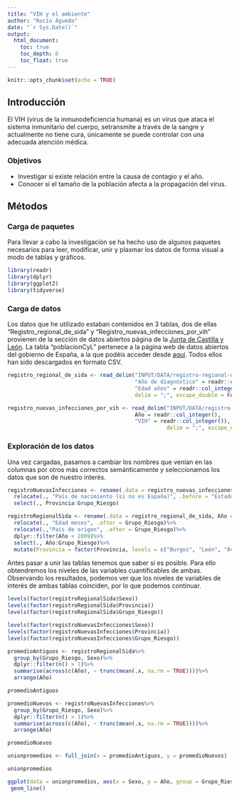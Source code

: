```yaml
---
title: "VIH y el ambiente"
author: "Rocío Águeda"
date: "`r Sys.Date()`"
output:
  html_document:
    toc: true
    toc_depth: 6
    toc_float: true
---
```


```r
knitr::opts_chunk$set(echo = TRUE)
```

## Introducción

El VIH (virus de la inmunodeficiencia humana) es un virus que ataca el sistema inmunitario del cuerpo, setransmite a través de la sangre y actualmente no tiene cura, únicamente se puede controlar con una adecuada atención médica.


### Objetivos

- Investigar si existe relación entre la causa de contagio y el año.
- Conocer si el tamaño de la población afecta a la propagación del virus.

## Métodos
### Carga de paquetes

Para llevar a cabo la investigación se ha hecho uso de algunos paquetes necesarios para leer, modificar, unir y plasmar los datos de forma visual a modo de tablas y gráficos.

```r
library(readr)
library(dplyr)
library(ggplot2)
library(tidyverse)
```

### Carga de datos

Los datos que he utilizado estaban contenidos en 3 tablas, dos de ellas "Registro_regional_de_sida" y "Registro_nuevas_infecciones_por_vih" provienen de la sección de datos abiertos página de la [Junta de Castilla y León](https://datosabiertos.jcyl.es/web/es/datos-abiertos-castilla-leon.html). La tabla "poblacionCyL" pertenece a la página web de datos abiertos del gobierno de España, a la que podéis acceder desde [aquí](https://datos.gob.es/es/catalogo).
Todos ellos han sido descargados en formato CSV.

```r
registro_regional_de_sida <- read_delim("INPUT/DATA/registro-regional-de-sida.csv", col_types = cols(
                                        "Año de diagnóstico" = readr::col_integer(),
                                        "Edad años" = readr::col_integer()),
                                        delim = ";", escape_double = FALSE, trim_ws = TRUE)

registro_nuevas_infecciones_por_vih <- read_delim("INPUT/DATA/registro-nuevas-infecciones-por-vih.csv",col_types = cols(
                                        Año = readr::col_integer(),
                                        "VIH" = readr::col_integer()),
                                                  delim = ";", escape_double = FALSE, trim_ws = TRUE)

```

### Exploración de los datos
Una vez cargadas, pasamos a cambiar los nombres que venían en las columnas por otros más correctos semánticamente y seleccionamos los datos que son de nuestro interés.

```r
registroNuevasInfecciones <- rename(.data = registro_nuevas_infecciones_por_vih, Provincia = "Provincia residencia", Codigo_Riesgo = "Código Grupo de riesgo asignado", Grupo_Riesgo = "grupo riesgo", Año = "VIH")%>%
  relocate(., "País de nacimiento (si no es España)", .before = "Estado clínico de la infección por VIH")%>%
  select(., Provincia:Grupo_Riesgo)

registroRegionalSida <- rename(.data = registro_regional_de_sida, Año = "Año de diagnóstico", Edad = "Edad años", Codigo_Riesgo = "Código Grupo de riesgo", Grupo_Riesgo = "Grupo de riesgo", Provincia = "provincia")%>%
  relocate(., "Edad meses", .after = Grupo_Riesgo)%>%
  relocate(.,"País de origen", .after = Grupo_Riesgo)%>%
  dplyr::filter(Año < 2009)%>%
  select(., Año:Grupo_Riesgo)%>%
  mutate(Provincia = factor(Provincia, levels = c("Burgos", "León", "Ávila", "Zamora", "Salamanca", "Segovia", "Valladolid", "Palencia", "Soria"), labels = c("BURGOS", "LEON", "AVILA", "ZAMORA", "SALAMANCA", "SEGOVIA", "VALLADOLID", "PALENCIA", "SORIA")))

```

Antes pasar a unir las tablas tenemos que saber si es posible. Para ello obtendremos los niveles de las variables cuantificables de ambas. Observando los resultados, podemos ver que los niveles de variables de interés de ambas tablas coinciden, por lo que podemos continuar.

```r
levels(factor(registroRegionalSida$Sexo))
levels(factor(registroRegionalSida$Provincia))
levels(factor(registroRegionalSida$Grupo_Riesgo))

levels(factor(registroNuevasInfecciones$Sexo))
levels(factor(registroNuevasInfecciones$Provincia))
levels(factor(registroNuevasInfecciones$Grupo_Riesgo))
```

```r
promedioAntiguos <- registroRegionalSida%>%
  group_by(Grupo_Riesgo, Sexo)%>%
  dplyr::filter(n() > 1)%>%
  summarise(across(c(Año), ~ trunc(mean(.x, na.rm = TRUE))))%>%
  arrange(Año)

promedioAntiguos

promedioNuevos <- registroNuevasInfecciones%>%
  group_by(Grupo_Riesgo, Sexo)%>%
  dplyr::filter(n() > 1)%>%
  summarise(across(c(Año), ~ trunc(mean(.x, na.rm = TRUE))))%>%
  arrange(Año)

promedioNuevos 

unionpromedios <- full_join(x = promedioAntiguos, y = promedioNuevos)

unionpromedios

```
```r
ggplot(data = unionpromedios, aes(x = Sexo, y = Año, group = Grupo_Riesgo, color = Grupo_Riesgo))+
 geom_line()

```
